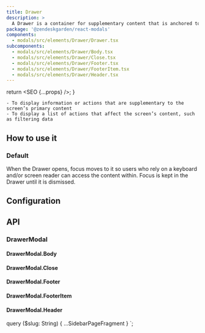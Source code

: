 ```yaml
---
title: Drawer
description: >
  A Drawer is a container for supplementary content that is anchored to the edge of a page.
package: '@zendeskgarden/react-modals'
components:
  - modals/src/elements/Drawer/Drawer.tsx
subcomponents:
  - modals/src/elements/Drawer/Body.tsx
  - modals/src/elements/Drawer/Close.tsx
  - modals/src/elements/Drawer/Footer.tsx
  - modals/src/elements/Drawer/FooterItem.tsx
  - modals/src/elements/Drawer/Header.tsx
---
```



  return <SEO {...props} />;
}

<Usage>
  <Use>

    - To display information or actions that are supplementary to the screen’s primary content
    - To display a list of actions that affect the screen’s content, such as filtering data

  </Use>
</Usage>

## How to use it

### Default

When the Drawer opens, focus moves to it so users who rely on a keyboard and/or
screen reader can access the content within. Focus is kept in the Drawer until
it is dismissed.


<CodeExample code={DefaultCode}>
  <Default />
</CodeExample>

## Configuration

<Configuration reactPackage={props.data.mdx.package} components={props.data.mdx.components} />

## API

### DrawerModal

<Component components={props.data.mdx.components} componentName="drawer" />

<PropSheet components={props.data.mdx.components} componentName="drawer" />

#### DrawerModal.Body

<Component components={props.data.mdx.subcomponents} componentName="drawer.body" />

<PropSheet components={props.data.mdx.subcomponents} componentName="drawer.body" />

#### DrawerModal.Close

<Component components={props.data.mdx.subcomponents} componentName="drawer.close" />

<PropSheet components={props.data.mdx.subcomponents} componentName="drawer.close" />

#### DrawerModal.Footer

<Component components={props.data.mdx.subcomponents} componentName="drawer.footer" />

<PropSheet components={props.data.mdx.subcomponents} componentName="drawer.footer" />

#### DrawerModal.FooterItem

<Component components={props.data.mdx.subcomponents} componentName="drawer.footerItem" />

<PropSheet components={props.data.mdx.subcomponents} componentName="drawer.footerItem" />

#### DrawerModal.Header

<Component components={props.data.mdx.subcomponents} componentName="drawer.header" />

<PropSheet components={props.data.mdx.subcomponents} componentName="drawer.header" />


  query ($slug: String) {
    ...SidebarPageFragment
  }
`;

